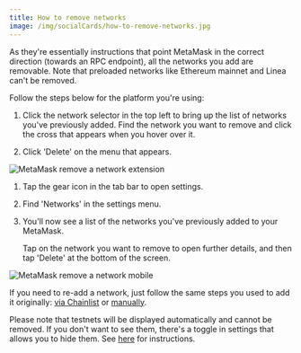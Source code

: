 ```yaml
---
title: How to remove networks
image: /img/socialCards/how-to-remove-networks.jpg
---
```



<CustomLayout />


As they're essentially instructions that point MetaMask in the correct direction (towards an RPC endpoint), all the networks you add are removable. Note that preloaded networks like Ethereum mainnet and Linea can't be removed.

Follow the steps below for the platform you're using:

<Tabs>

<TabItem value="Extension" label="Extension">

1. Click the network selector in the top left to bring up the list of networks you've previously added. Find the network you want to remove and click the cross that appears when you hover over it.

2. Click 'Delete' on the menu that appears.

<div class="center-container">
  <div class="img-small">
    <img
      src={
        require("../../../img/networks-and-sidechains/managing-networks/how-to-remove-networks/MetaMask_remove_a_network_extension.gif")
          .default
      }
      alt="MetaMask remove a network extension"
    />
  </div>
</div>

</TabItem>

<TabItem value="Mobile" label="Mobile">

1. Tap the gear icon in the tab bar to open settings.

2. Find 'Networks' in the settings menu.

3. You'll now see a list of the networks you've previously added to your MetaMask.

   Tap on the network you want to remove to open further details, and then tap 'Delete' at the bottom of the screen.

<div class="center-container">
  <div class="img-small">
    <img
      src={
        require("../../../img/networks-and-sidechains/managing-networks/how-to-remove-networks/MetaMask_remove_a_network_mobile.gif")
          .default
      }
      alt="MetaMask remove a network mobile"
    />
  </div>
</div>

</TabItem>

</Tabs>

If you need to re-add a network, just follow the same steps you used to add it originally: [via Chainlist](/networks-and-sidechains/managing-networks/add-a-network-using-chainlist) or [manually](/networks-and-sidechains/managing-networks/how-to-add-a-custom-network-rpc).

Please note that testnets will be displayed automatically and cannot be removed. If you don't want to see them, there's a toggle in settings that allows you to hide them. See [here](/managing-my-wallet/using-metamask/how-to-view-testnets-in-metamask) for instructions.
